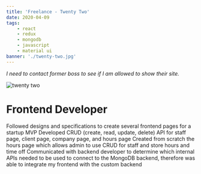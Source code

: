 ```yaml
---
title: 'Freelance - Twenty Two'
date: 2020-04-09
tags:
    - react
    - redux
    - mongodb
    - javascript
    - material ui
banner: './twenty-two.jpg'
---
```


<em>I need to contact former boss to see if I am allowed to show their site.</em>

![twenty two](./twenty-two.jpg)

<h1>Frontend Developer</h1>

Followed designs and specifications to create several frontend pages for a startup MVP
Developed CRUD (create, read, update, delete) API for staff page, client page, company page, and hours page
Created from scratch the hours page which allows admin to use CRUD for staff and store hours and time off
Communicated with backend developer to determine which internal APIs needed to be used to connect to the MongoDB backend, therefore was able to integrate my frontend with the custom backend
